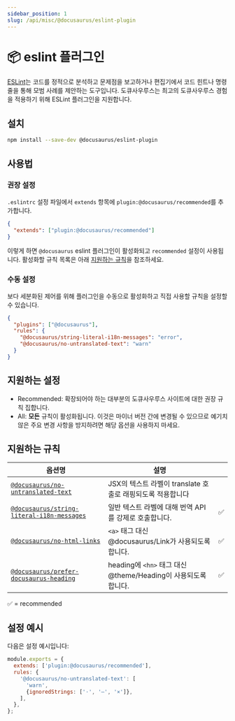 ```yaml
---
sidebar_position: 1
slug: /api/misc/@docusaurus/eslint-plugin
---
```


# 📦 eslint 플러그인

[ESLint](https://eslint.org/)는 코드를 정적으로 분석하고 문제점을 보고하거나 편집기에서 코드 힌트나 명령줄을 통해 모범 사례를 제안하는 도구입니다. 도큐사우루스는 최고의 도큐사우루스 경험을 적용하기 위해 ESLint 플러그인을 지원합니다.

## 설치

```bash npm2yarn
npm install --save-dev @docusaurus/eslint-plugin
```

## 사용법

### 권장 설정

`.eslintrc` 설정 파일에서 `extends` 항목에 `plugin:@docusaurus/recommended`를 추가합니다.

```json title=".eslintrc"
{
  "extends": ["plugin:@docusaurus/recommended"]
}
```

이렇게 하면 `@docusaurus` eslint 플러그인이 활성화되고 `recommended` 설정이 사용됩니다. 활성화할 규칙 목록은 아래 [지원하는 규칙](#supported-rules)을 참조하세요.

### 수동 설정

보다 세분화된 제어를 위해 플러그인을 수동으로 활성화하고 직접 사용할 규칙을 설정할 수 있습니다.

```json title=".eslintrc"
{
  "plugins": ["@docusaurus"],
  "rules": {
    "@docusaurus/string-literal-i18n-messages": "error",
    "@docusaurus/no-untranslated-text": "warn"
  }
}
```

## 지원하는 설정

- Recommended: 확장되어야 하는 대부분의 도큐사우루스 사이트에 대한 권장 규칙 집합니다.
- All: **모든** 규칙이 활성화됩니다. 이것은 마이너 버전 간에 변경될 수 있으므로 예기치 않은 주요 변경 사항을 방지하려면 해당 옵션을 사용하지 마세요.

## 지원하는 규칙

| 옵션명                                                                              | 설명                                                     |   |
| -------------------------------------------------------------------------------- | ------------------------------------------------------ | - |
| [`@docusaurus/no-untranslated-text`](./no-untranslated-text.mdx)                 | JSX의 텍스트 라벨이 translate 호출로 래핑되도록 적용합니다                 |   |
| [`@docusaurus/string-literal-i18n-messages`](./string-literal-i18n-messages.mdx) | 일반 텍스트 라벨에 대해 번역 API를 강제로 호출합니다.                       | ✅ |
| [`@docusaurus/no-html-links`](./no-html-links.mdx)                               | `<a>` 태그 대신 @docusaurus/Link가 사용되도록 합니다.         | ✅ |
| [`@docusaurus/prefer-docusaurus-heading`](./prefer-docusaurus-heading.mdx)       | heading에 `<hn>` 태그 대신 @theme/Heading이 사용되도록 합니다. | ✅ |

✅ = recommended

## 설정 예시

다음은 설정 예시입니다:

```js title=".eslintrc.js"
module.exports = {
  extends: ['plugin:@docusaurus/recommended'],
  rules: {
    '@docusaurus/no-untranslated-text': [
      'warn',
      {ignoredStrings: ['·', '—', '×']},
    ],
  },
};
```
